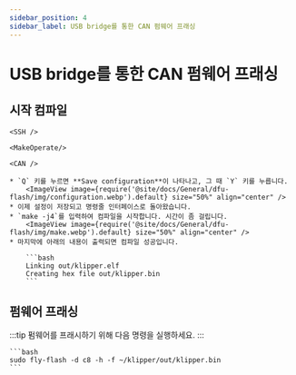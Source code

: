 ```yaml
---
sidebar_position: 4
sidebar_label: USB bridge를 통한 CAN 펌웨어 프래싱
---
```




# USB bridge를 통한 CAN 펌웨어 프래싱

## 시작 컴파일

    <SSH />

    <MakeOperate/>

    <CAN />

    * `Q` 키를 누르면 **Save configuration**이 나타나고, 그 때 `Y` 키를 누릅니다.
        <ImageView image={require('@site/docs/General/dfu-flash/img/configuration.webp').default} size="50%" align="center" />
    * 이제 설정이 저장되고 명령줄 인터페이스로 돌아왔습니다.
    * `make -j4`를 입력하여 컴파일을 시작합니다. 시간이 좀 걸립니다.
        <ImageView image={require('@site/docs/General/dfu-flash/img/make.webp').default} size="50%" align="center" />
    * 마지막에 아래의 내용이 출력되면 컴파일 성공입니다.

        ```bash
        Linking out/klipper.elf
        Creating hex file out/klipper.bin
        ```


## 펌웨어 프래싱

:::tip
펌웨어를 프래시하기 위해 다음 명령을 실행하세요.
:::

    ```bash
    sudo fly-flash -d c8 -h -f ~/klipper/out/klipper.bin
    ```
